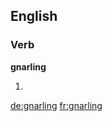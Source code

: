 ==English==

===Verb===
'''gnarling'''

# {{present participle of|[[gnarl]]}}

[[de:gnarling]]
[[fr:gnarling]]